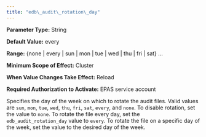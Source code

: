 ```yaml
---
title: "edb\_audit\_rotation\_day"
---
```


<div id="edb_audit_rotation_day" class="registered_link"></div>




**Parameter Type:** String

**Default Value:** every

**Range:** {none | every | sun | mon | tue | wed | thu | fri | sat} ...

**Minimum Scope of Effect:** Cluster

**When Value Changes Take Effect:** Reload

**Required Authorization to Activate:** EPAS service account

Specifies the day of the week on which to rotate the audit files. Valid values are `sun`, `mon`, `tue`, `wed`, `thu`, `fri`, `sat`, `every`, and `none`. To disable rotation, set the value to `none`. To rotate the file every day, set the `edb_audit_rotation_day` value to `every`. To rotate the file on a specific day of the week, set the value to the desired day of the week.
